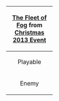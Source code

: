 {| class="wikitable"
|-
!colspan=2 align=center|[[Fleet of Fog|The Fleet of Fog]] from [[Christmas 2013 Event]]
|-
| style="width: 110px;text-align: center;"| Playable
|
[[Iona_(fog)|Iona]]{{·}}
[[Takao_(fog)|Takao]]{{·}}
[[Haruna_(fog)|Haruna]]
|-
| style="text-align: center;"| Enemy
|
[[Nagara Class (fog)|Nagara Class]]{{·}}
[[Takao_(fog)|Takao]]{{·}}
[[Maya (fog)|Maya]]{{·}}
[[Kirishima (fog)|Kirishima]]{{·}}
[[Haruna_(fog)|Haruna]]{{·}}
[[Kongou (fog)|Kongou]]
|}